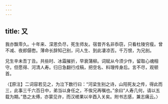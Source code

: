 ```yaml
---
---
---
```

title: 又
---



我亦飘零久。十年来、深恩负尽，死生师友。宿昔齐名非忝窃，只看杜陵穷瘦。曾不减、夜郎僝僽。薄命长辞知己别，问人生、到此凄凉否。千万恨，为兄剖。

兄生辛未吾丁丑。共些时、冰霜摧折，早衰蒲柳。词赋从今须少作，留取心魂相守。但愿得、河清人寿。归日急翻行戍稿，把空名、料理传身后。言不尽，观顿首。

〈【原注】二词容若见之，为泣下数行曰：“河梁生别之诗，山阳死友之传，得此而三，此事三千六百日中，弟当以身任之，不俟兄再嘱也。”余曰“人寿几何，请以五载为期。”恳之太傅，亦蒙见许，而汉槎果以辛酉入关矣。附书志感，兼志痛云。〉